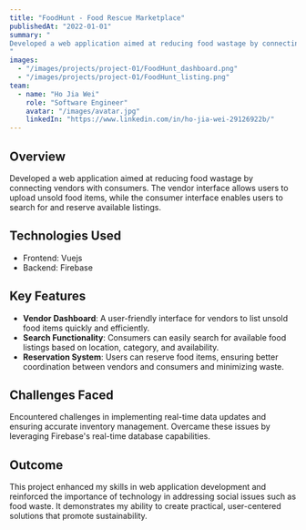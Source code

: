 ```yaml
---
title: "FoodHunt - Food Rescue Marketplace"
publishedAt: "2022-01-01"
summary: "
Developed a web application aimed at reducing food wastage by connecting vendors with consumers. The vendor interface allows users to upload unsold food items, while the consumer interface enables users to search for and reserve available listings.
"
images:
  - "/images/projects/project-01/FoodHunt_dashboard.png"
  - "/images/projects/project-01/FoodHunt_listing.png"
team:
  - name: "Ho Jia Wei"
    role: "Software Engineer"
    avatar: "/images/avatar.jpg"
    linkedIn: "https://www.linkedin.com/in/ho-jia-wei-29126922b/"
---
```


## Overview

Developed a web application aimed at reducing food wastage by connecting vendors with consumers. The vendor interface allows users to upload unsold food items, while the consumer interface enables users to search for and reserve available listings.

## Technologies Used
- Frontend: Vuejs
- Backend: Firebase


## Key Features

- **Vendor Dashboard**: A user-friendly interface for vendors to list unsold food items quickly and efficiently.
- **Search Functionality**: Consumers can easily search for available food listings based on location, category, and availability.
- **Reservation System**: Users can reserve food items, ensuring better coordination between vendors and consumers and minimizing waste.

## Challenges Faced

Encountered challenges in implementing real-time data updates and ensuring accurate inventory management. Overcame these issues by leveraging Firebase's real-time database capabilities.

## Outcome

This project enhanced my skills in web application development and reinforced the importance of technology in addressing social issues such as food waste. It demonstrates my ability to create practical, user-centered solutions that promote sustainability.